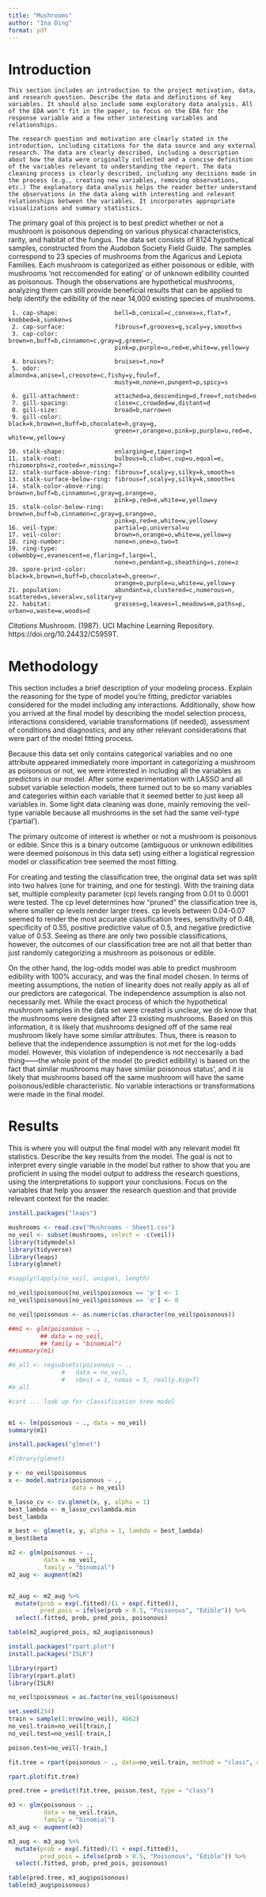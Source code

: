 ```yaml
---
title: "Mushrooms"
author: "Ina Ding"
format: pdf
---
```


# Introduction

    This section includes an introduction to the project motivation, data, and research question. Describe the data and definitions of key variables. It should also include some exploratory data analysis. All of the EDA won’t fit in the paper, so focus on the EDA for the response variable and a few other interesting variables and relationships.

    The research question and motivation are clearly stated in the introduction, including citations for the data source and any external research. The data are clearly described, including a description about how the data were originally collected and a concise definition of the variables relevant to understanding the report. The data cleaning process is clearly described, including any decisions made in the process (e.g., creating new variables, removing observations, etc.) The explanatory data analysis helps the reader better understand the observations in the data along with interesting and relevant relationships between the variables. It incorporates appropriate visualizations and summary statistics.

The primary goal of this project is to best predict whether or not a mushroom is poisonous depending on various physical characteristics, rarity, and habitat of the fungus. The data set consists of 8124 hypothetical samples, constructed from the Audobon Society Field Guide. The samples correspond to 23 species of mushrooms from the Agaricus and Lepiota Families. Each mushroom is categorized as either poisonous or edible, with mushrooms 'not reccomended for eating' or of unknown edibility counted as poisonous. Though the observations are hypothetical mushrooms, analyzing them can still provide beneficial results that can be applied to help identify the edibility of the near 14,000 existing species of mushrooms.

     1. cap-shape:                bell=b,conical=c,convex=x,flat=f, knobbed=k,sunken=s
     2. cap-surface:              fibrous=f,grooves=g,scaly=y,smooth=s
     3. cap-color:                brown=n,buff=b,cinnamon=c,gray=g,green=r,   
                                  pink=p,purple=u,red=e,white=w,yellow=y
                                  
     4. bruises?:                 bruises=t,no=f
     5. odor:                     almond=a,anise=l,creosote=c,fishy=y,foul=f,
                                  musty=m,none=n,pungent=p,spicy=s
                                  
     6. gill-attachment:          attached=a,descending=d,free=f,notched=n
     7. gill-spacing:             close=c,crowded=w,distant=d
     8. gill-size:                broad=b,narrow=n
     9. gill-color:               black=k,brown=n,buff=b,chocolate=h,gray=g,
                                  green=r,orange=o,pink=p,purple=u,red=e, white=w,yellow=y
                                  
    10. stalk-shape:              enlarging=e,tapering=t
    11. stalk-root:               bulbous=b,club=c,cup=u,equal=e, rhizomorphs=z,rooted=r,missing=?
    12. stalk-surface-above-ring: fibrous=f,scaly=y,silky=k,smooth=s
    13. stalk-surface-below-ring: fibrous=f,scaly=y,silky=k,smooth=s
    14. stalk-color-above-ring:   brown=n,buff=b,cinnamon=c,gray=g,orange=o,
                                  pink=p,red=e,white=w,yellow=y
    15. stalk-color-below-ring:   brown=n,buff=b,cinnamon=c,gray=g,orange=o,
                                  pink=p,red=e,white=w,yellow=y
    16. veil-type:                partial=p,universal=u
    17. veil-color:               brown=n,orange=o,white=w,yellow=y
    18. ring-number:              none=n,one=o,two=t
    19. ring-type:                cobwebby=c,evanescent=e,flaring=f,large=l,
                                  none=n,pendant=p,sheathing=s,zone=z
    20. spore-print-color:        black=k,brown=n,buff=b,chocolate=h,green=r,
                                  orange=o,purple=u,white=w,yellow=y
    21. population:               abundant=a,clustered=c,numerous=n, scattered=s,several=v,solitary=y
    22. habitat:                  grasses=g,leaves=l,meadows=m,paths=p, urban=u,waste=w,woods=d

*Citations* Mushroom. (1987). UCI Machine Learning Repository. https://doi.org/10.24432/C5959T.

# Methodology
This section includes a brief description of your modeling process. Explain the reasoning for the type of model you’re fitting, predictor variables considered for the model including any interactions. Additionally, show how you arrived at the final model by describing the model selection process, interactions considered, variable transformations (if needed), assessment of conditions and diagnostics, and any other relevant considerations that were part of the model fitting process.


Because this data set only contains categorical variables and no one attribute appeared immediately more important in categorizing a mushroom as poisonous or not, we were interested in including all the variables as predictors in our model. After some experimentation with LASSO and all subset variable selection models, there turned out to be so many variables and categories within each variable that it seemed better to just keep all variables in. Some light data cleaning was done, mainly removing the veil-type variable because all mushrooms in the set had the same veil-type ('partial').

The primary outcome of interest is whether or not a mushroom is poisonous or edible. Since this is a binary outcome (ambiguous or unknown edibilities were deemed poisonous in this data set) using either a logistical regression model or classification tree seemed the most fitting.

For creating and testing the classification tree, the original data set was split into two halves (one for training, and one for testing). With the training data set, multiple complexity parameter (cp) levels ranging from 0.01 to 0.0001 were tested. The cp level determines how "pruned" the classification tree is, where smaller cp levels render larger trees. cp levels between 0.04-0.07 seemed to render the most accurate classification trees, sensitivity of 0.48, specificity of  0.55, positive predictive value of 0.5, and negative predictive value of 0.53. Seeing as there are only two possible classifications, however, the outcomes of our classification tree are not all that better than just randomly categorizing a mushroom as poisonous or edible. 

On the other hand, the log-odds model was able to predict mushroom edibility with 100% accuracy, and was the final model chosen. In terms of meeting assumptions, the notion of linearity does not really apply as all of our predictors are categorical. The independence assumption is also not necessarily met. While the exact process of which the hypothetical mushroom samples in the data set were created is unclear, we do know that the mushrooms were designed after 23 existing mushrooms. Based on this information, it is likely that mushrooms designed off of the same real mushroom likely have some similar attributes. Thus, there is reason to believe that the independence assumption is not met for the log-odds model. However, this violation of independence is not neccesarily a bad thing——the whole point of the model (to predict edibility) is based on the fact that similar mushrooms may have similar poisonous status', and it is likely that mushrooms based off the same mushroom will have the same poisonous/edible characteristic. No variable interactions or transformations were made in the final model. 

# Results 
This is where you will output the final model with any relevant model fit statistics. Describe the key results from the model. The goal is not to interpret every single variable in the model but rather to show that you are proficient in using the model output to address the research questions, using the interpretations to support your conclusions. Focus on the variables that help you answer the research question and that provide relevant context for the reader.




```r

install.packages("leaps")

```


```r

mushrooms <- read.csv("Mushrooms - Sheet1.csv")
no_veil <- subset(mushrooms, select = -c(veil))
library(tidymodels)
library(tidyverse)
library(leaps)
library(glmnet)

```


```r


#sapply(lapply(no_veil, unique), length)

no_veil$poisonous[no_veil$poisonous == 'p'] <- 1
no_veil$poisonous[no_veil$poisonous == 'e'] <- 0

no_veil$poisonous <- as.numeric(as.character(no_veil$poisonous))

##m1 <- glm(poisonous ~ ., 
         ## data = no_veil,
         ## family = "binomial")
##summary(m1)

#m_all <- regsubsets(poisonous ~ .,
               #   data = no_veil, 
               #   nbest = 1, nvmax = 5, really.big=T)
#m_all

#cart ... look up for classification tree model 



```

```r

m1 <- lm(poisonous ~ ., data = no_veil)
summary(m1)

```

```r
install.packages("glmnet")
```

```r

#library(glmnet)

y <- no_veil$poisonous
x <- model.matrix(poisonous ~ .,
                  data = no_veil)

m_lasso_cv <- cv.glmnet(x, y, alpha = 1)
best_lambda <- m_lasso_cv$lambda.min
best_lambda

m_best <- glmnet(x, y, alpha = 1, lambda = best_lambda)
m_best$beta

```


```r

m2 <- glm(poisonous ~ ., 
          data = no_veil,
          family = "binomial")
m2_aug <- augment(m2)



```

```r

m2_aug <- m2_aug %>% 
  mutate(prob = exp(.fitted)/(1 + exp(.fitted)),
         pred_pois = ifelse(prob > 0.5, "Poisonous", "Edible")) %>% 
  select(.fitted, prob, pred_pois, poisonous)

table(m2_aug$pred_pois, m2_aug$poisonous)

```

```r

install.packages("rpart.plot")
install.packages("ISLR")

```


```r


library(rpart)
library(rpart.plot)
library(ISLR)

no_veil$poisonous = as.factor(no_veil$poisonous)

set.seed(234)
train = sample(1:nrow(no_veil), 4062)
no_veil.train=no_veil[train,]
no_veil.test=no_veil[-train,]

poison.test=no_veil[-train,]

fit.tree = rpart(poisonous ~ ., data=no_veil.train, method = "class", cp=0.04)

rpart.plot(fit.tree)

pred.tree = predict(fit.tree, poison.test, type = "class")

m3 <- glm(poisonous ~ ., 
          data = no_veil.train,
          family = "binomial")
m3_aug <- augment(m3)

m3_aug <- m3_aug %>% 
  mutate(prob = exp(.fitted)/(1 + exp(.fitted)),
         pred_pois = ifelse(prob > 0.5, "Poisonous", "Edible")) %>% 
  select(.fitted, prob, pred_pois, poisonous)

table(pred.tree, m3_aug$poisonous)
table(m3_aug$poisonous)


```











